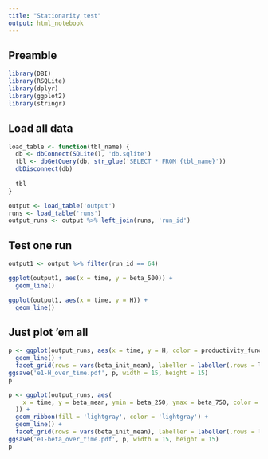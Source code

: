 ```yaml
---
title: "Stationarity test"
output: html_notebook
---
```


## Preamble

```r
library(DBI)
library(RSQLite)
library(dplyr)
library(ggplot2)
library(stringr)
```

## Load all data

```r
load_table <- function(tbl_name) {
  db <- dbConnect(SQLite(), 'db.sqlite')
  tbl <- dbGetQuery(db, str_glue('SELECT * FROM {tbl_name}'))
  dbDisconnect(db)
  
  tbl
}
```


```r
output <- load_table('output')
runs <- load_table('runs')
output_runs <- output %>% left_join(runs, 'run_id')
```

## Test one run

```r
output1 <- output %>% filter(run_id == 64)
```

```r
ggplot(output1, aes(x = time, y = beta_500)) +
  geom_line()
```

```r
ggplot(output1, aes(x = time, y = H)) +
  geom_line()
```


## Just plot 'em all

```r
p <- ggplot(output_runs, aes(x = time, y = H, color = productivity_function_FH)) +
  geom_line() +
  facet_grid(rows = vars(beta_init_mean), labeller = labeller(.rows = label_both, .cols = label_both))
ggsave('e1-H_over_time.pdf', p, width = 15, height = 15)
p
```

```r
p <- ggplot(output_runs, aes(
    x = time, y = beta_mean, ymin = beta_250, ymax = beta_750, color = productivity_function_FH
  )) +
  geom_ribbon(fill = 'lightgray', color = 'lightgray') +
  geom_line() +
  facet_grid(rows = vars(beta_init_mean), labeller = labeller(.rows = label_both, .cols = label_both))
ggsave('e1-beta_over_time.pdf', p, width = 15, height = 15)
p
```


